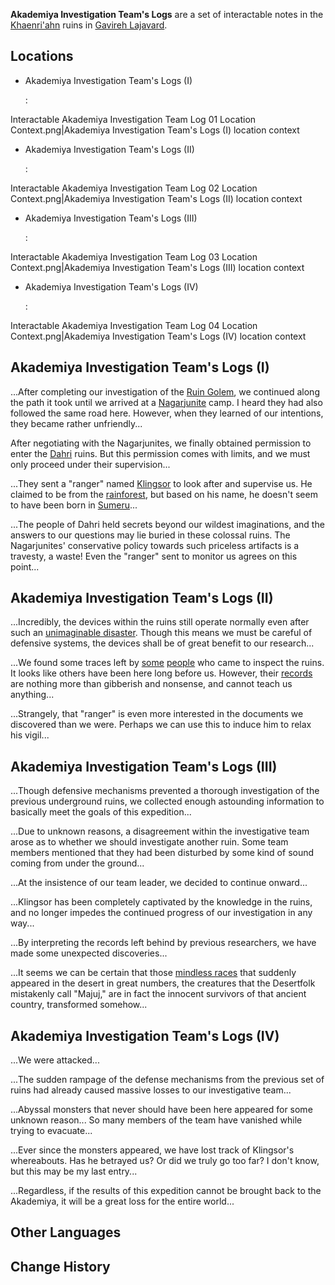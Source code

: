 {{Terminology Infobox
|image        = 
|type         = Notable Interactables
|region       = Sumeru
|subregion    = Girdle of the Sands
|area         = Gavireh Lajavard
|subarea      = 
}}
'''Akademiya Investigation Team's Logs''' are a set of interactable notes in the [[Khaenri'ah]]n ruins in [[Gavireh Lajavard]].

==Locations==
* Akademiya Investigation Team's Logs (I)
*: <gallery>Interactable Akademiya Investigation Team Log 01 Location.png|Akademiya Investigation Team's Logs (I) location
Interactable Akademiya Investigation Team Log 01 Location Context.png|Akademiya Investigation Team's Logs (I) location context
</gallery>
* Akademiya Investigation Team's Logs (II)
*: <gallery>Interactable Akademiya Investigation Team Log 02 Location.png|Akademiya Investigation Team's Logs (II) location
Interactable Akademiya Investigation Team Log 02 Location Context.png|Akademiya Investigation Team's Logs (II) location context
</gallery>
* Akademiya Investigation Team's Logs (III)
*: <gallery>Interactable Akademiya Investigation Team Log 03 Location.png|Akademiya Investigation Team's Logs (III) location
Interactable Akademiya Investigation Team Log 03 Location Context.png|Akademiya Investigation Team's Logs (III) location context
</gallery>
* Akademiya Investigation Team's Logs (IV)
*: <gallery>Interactable Akademiya Investigation Team Log 04 Location.png|Akademiya Investigation Team's Logs (IV) location
Interactable Akademiya Investigation Team Log 04 Location Context.png|Akademiya Investigation Team's Logs (IV) location context
</gallery>

==Akademiya Investigation Team's Logs (I)==
...After completing our investigation of the [[Ruin Golem]], we continued along the path it took until we arrived at a [[Nagarjunites|Nagarjunite]] camp. I heard they had also followed the same road here. However, when they learned of our intentions, they became rather unfriendly...

After negotiating with the Nagarjunites, we finally obtained permission to enter the [[Dahri]] ruins. But this permission comes with limits, and we must only proceed under their supervision...

...They sent a "ranger" named [[Klingsor]] to look after and supervise us. He claimed to be from the [[Dharma Forest|rainforest]], but based on his name, he doesn't seem to have been born in [[Sumeru]]...

...The people of Dahri held secrets beyond our wildest imaginations, and the answers to our questions may lie buried in these colossal ruins. The Nagarjunites' conservative policy towards such priceless artifacts is a travesty, a waste! Even the "ranger" sent to monitor us agrees on this point...

==Akademiya Investigation Team's Logs (II)==
...Incredibly, the devices within the ruins still operate normally even after such an [[Cataclysm|unimaginable disaster]]. Though this means we must be careful of defensive systems, the devices shall be of great benefit to our research...

...We found some traces left by [[Jakob|some]] [[Rene|people]] who came to inspect the ruins. It looks like others have been here long before us. However, their [[Rene's Investigation Notes|records]] are nothing more than gibberish and nonsense, and cannot teach us anything...

...Strangely, that "ranger" is even more interested in the documents we discovered than we were. Perhaps we can use this to induce him to relax his vigil...

==Akademiya Investigation Team's Logs (III)==
...Though defensive mechanisms prevented a thorough investigation of the previous underground ruins, we collected enough astounding information to basically meet the goals of this expedition...

...Due to unknown reasons, a disagreement within the investigative team arose as to whether we should investigate another ruin. Some team members mentioned that they had been disturbed by some kind of sound coming from under the ground...

...At the insistence of our team leader, we decided to continue onward...

...Klingsor has been completely captivated by the knowledge in the ruins, and no longer impedes the continued progress of our investigation in any way...

...By interpreting the records left behind by previous researchers, we have made some unexpected discoveries...

...It seems we can be certain that those [[Hilichurls|mindless races]] that suddenly appeared in the desert in great numbers, the creatures that the Desertfolk mistakenly call "Majuj," are in fact the innocent survivors of that ancient country, transformed somehow...

==Akademiya Investigation Team's Logs (IV)==
...We were attacked...

...The sudden rampage of the defense mechanisms from the previous set of ruins had already caused massive losses to our investigative team...

...Abyssal monsters that never should have been here appeared for some unknown reason... So many members of the team have vanished while trying to evacuate...

...Ever since the monsters appeared, we have lost track of Klingsor's whereabouts. Has he betrayed us? Or did we truly go too far? I don't know, but this may be my last entry...

...Regardless, if the results of this expedition cannot be brought back to the Akademiya, it will be a great loss for the entire world...

==Other Languages==
{{Other Languages
|en       = Akademiya Investigation Team's Logs
|zhs      = 教令院调查团的日志
|zhs_rm   = Jiàolìng-yuàn Diàochá-tuán de Rìzhì
|zht      = 教令院調查團的日誌
|zht_rm   = Jiàolìng-yuàn Diàochá-tuán de Rìzhì
|zh_tl    = 
|ja       = 教令院調査チームの日誌
|ja_rm    = Kyourei-in Chousa Chiimu no Nisshi
|ja_tl    = Journal of the Institute of Religious Decree Investigation Team
|ko       = 아카데미아 조사단의 일지
|ko_rm    = Akademia Josadan-ui Ilji
|ko_tl    = Akademiya Research Group's Journal
|es       = Diario del equipo de investigación de la Academia de Sumeru
|es_tl    = Sumeru Academiya Investigation Team's Diary
|fr       = Journal de l'équipe d'enquête de l'Académie
|fr_tl    = {{Lex|Akademiya|fr}} Investigation Team's Journal
|ru       = Журнал следственной группы Академии
|ru_tl    = Akademiya Group Investigation Journal
|th       = บันทึกของทีมสำรวจจากทางสถาบัน
|th_rm    = 
|th_tl    = 
|vi       = Nhật Ký Đội Điều Tra Giáo Viện
|vi_tl    = 
|de       = Tagebucheintrag des Untersuchungstrupps der Akademie
|de_tl    = Diary Entry of the Academy's Investigation Teams
|id       = Jurnal Tim Investigasi Akademiya
|id_tl    = Akademiya Investigation Team's Journal
|pt       = Diário de Investigação da Academia
|pt_tl    = 
|tr       = Akademi Soruşturma Ekibi Kayıtları
|tr_tl    = 
|it       = Diari della squadra investigativa dell'Akademiya
|it_tl    = Diaries of the Akademiya Investigation Team
}}

==Change History==
{{Change History|3.6}}